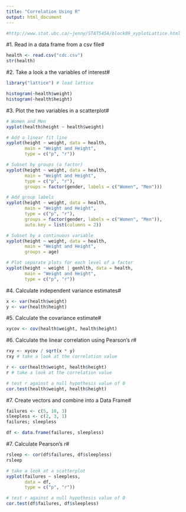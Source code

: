 ```yaml
---
title: "Correlation Using R"
output: html_document
---
```


```r
#http://www.stat.ubc.ca/~jenny/STAT545A/block09_xyplotLattice.html
```

#1. Read in a data frame from a csv file#
```r
health <- read.csv("cdc.csv")
str(health)
```


#2. Take a look a the variables of interest#
```r
library("lattice") # load lattice

histogram(~health$weight)
histogram(~health$height)
```

#3. Plot the two variables in a scatterplot#
```r
# Women and Men
xyplot(health$height ~ health$weight)

# Add a linear fit line
xyplot(height ~ weight, data = health, 
       main = "Weight and Height",
       type = c("p", "r"))

# Subset by groups (a factor)
xyplot(height ~ weight, data = health, 
       main = "Weight and Height", 
       type = c("p", "r"), 
       groups = factor(gender, labels = c("Women", "Men")))

# Add group labels
xyplot(height ~ weight, data = health, 
       main = "Weight and Height",
       type = c("p", "r"),
       groups = factor(gender, labels = c("Women", "Men")),
       auto.key = list(columns = 2))

# Subset by a continuous variable
xyplot(height ~ weight, data = health, 
       main = "Weight and Height",
       groups = age)

# Plot separate plots for each level of a factor
xyplot(height ~ weight | genhlth, data = health, 
       main = "Weight and Height", 
       type = c("p", "r"))
```

#4. Calculate independent variance estimates#
```r
x <- var(health$weight)
y <- var(health$height)
```

#5. Calculate the covariance estimate#
```r
xycov <- cov(health$weight, health$height)
```

#6. Calculate the linear correlation using Pearson's *r*# 
```r
rxy <- xycov / sqrt(x * y)
rxy # take a look at the correlation value

r <- cor(health$weight, health$height)
r # take a look at the correlation value

# test r against a null hypothesis value of 0
cor.test(health$weight, health$height)
```

#7. Create vectors and combine into a Data Frame#
```r
failures <- c(5, 10, 3)
sleepless <- c(2, 3, 1)
failures; sleepless

df <- data.frame(failures, sleepless)
```

#7. Calculate Pearson's *r*#
```r
rsleep <- cor(df$failures, df$sleepless)
rsleep

# take a look at a scatterplot
xyplot(failures ~ sleepless, 
       data = df, 
       type = c("p", "r")) 

# test r against a null hypothesis value of 0
cor.test(df$failures, df$sleepless)
```
